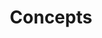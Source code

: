 ---
title: Concepts
pcx_content_type: navigation
sidebar:
  order: 3
  group:
    hideIndex: true
---